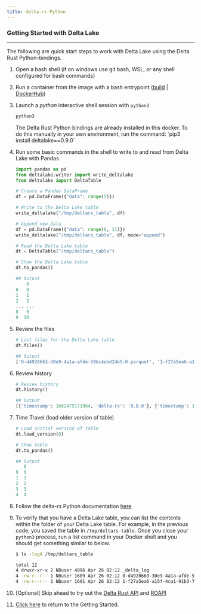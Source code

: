 ```yaml
---
title: delta.rs Python
---
```


### Getting Started with Delta Lake

<hr />

The following are quick start steps to work with Delta Lake using the Delta Rust Python-bindings.

1. Open a bash shell (if on windows use git bash, WSL, or any shell configured for bash commands)

1. Run a container from the image with a bash entrypoint ([build](#build-entry-point) | [DockerHub](#image-entry-point))

1. Launch a _python_ interactive shell session with `python3`

   <CodeTabs>

   ```bash
   python3
   ```

   </CodeTabs>

   <Info title="Note" level="info">
     The Delta Rust Python bindings are already installed in this docker. To do
     this manually in your own environment, run the command: `pip3 install
     deltalake==0.9.0`
   </Info>

1. Run some basic commands in the shell to write to and read from Delta Lake with Pandas

   <CodeTabs>

   ```python
   import pandas as pd
   from deltalake.writer import write_deltalake
   from deltalake import DeltaTable

   # Create a Pandas DataFrame
   df = pd.DataFrame({"data": range(5)})

   # Write to the Delta Lake table
   write_deltalake("/tmp/deltars_table", df)

   # Append new data
   df = pd.DataFrame({"data": range(6, 11)})
   write_deltalake("/tmp/deltars_table", df, mode="append")

   # Read the Delta Lake table
   dt = DeltaTable("/tmp/deltars_table")

   # Show the Delta Lake table
   dt.to_pandas()
   ```

   </CodeTabs>

   ```python
   ## Output
       0
   0   0
   1   1
   2   2
   ... ...
   8   9
   9  10
   ```

1. Review the files

   <CodeTabs>

   ```python
   # List files for the Delta Lake table
   dt.files()
   ```

   </CodeTabs>

   ```python
   ## Output
   ['0-d4920663-30e9-4a1a-afde-59bc4ebd24b5-0.parquet', '1-f27a5ea6-a15f-4ca1-91b3-72bcf64fbc09-0.parquet']
   ```

1. Review history

   <CodeTabs>

   ```python
   # Review history
   dt.history()
   ```

   </CodeTabs>

   ```python
   ## Output
   [{'timestamp': 1682475171964, 'delta-rs': '0.8.0'}, {'timestamp': 1682475171985, 'operation': 'WRITE', 'operationParameters': {'partitionBy': '[]', 'mode': 'Append'}, 'clientVersion': 'delta-rs.0.8.0'}]
   ```

1. Time Travel (load older version of table)

   <CodeTabs>

   ```python
   # Load initial version of table
   dt.load_version(0)

   # Show table
   dt.to_pandas()
   ```

   </CodeTabs>

   ```python
   ## Output
      0
   0  0
   1  1
   2  2
   3  3
   4  4
   ```

1. Follow the delta-rs Python documentation [here](https://delta-io.github.io/delta-rs/python/usage.html#)

1. To verify that you have a Delta Lake table, you can list the contents within the folder of your Delta Lake table. For example, in the previous code, you saved the table in `/tmp/deltars-table`. Once you close your `python3` process, run a list command in your Docker shell and you should get something similar to below.

   <CodeTabs>

   ```bash
   $ ls -lsgA /tmp/deltars_table
   ```

   </CodeTabs>

   ```bash
   total 12
   4 drwxr-xr-x 2 NBuser 4096 Apr 26 02:12 _delta_log
   4 -rw-r--r-- 1 NBuser 1689 Apr 26 02:12 0-d4920663-30e9-4a1a-afde-59bc4ebd24b5-0.parquet
   4 -rw-r--r-- 1 NBuser 1691 Apr 26 02:12 1-f27a5ea6-a15f-4ca1-91b3-72bcf64fbc09-0.parquet
   ```

1. [Optional] Skip ahead to try out the [Delta Rust API](../getting-started-rust) and [ROAPI](./getting-started-roapi)

1. [Click here](../getting-started) to return to the Getting Started.
